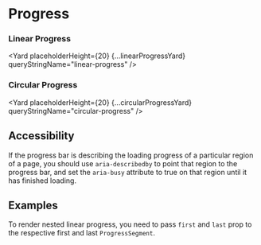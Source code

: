 




# Progress

### Linear Progress

<Yard placeholderHeight={20} {...linearProgressYard} queryStringName="linear-progress" />

### Circular Progress

<Yard placeholderHeight={20} {...circularProgressYard} queryStringName="circular-progress" />

## Accessibility

If the progress bar is describing the loading progress of a particular region of a page,
you should use `aria-describedby` to point that region to the progress bar, and set the `aria-busy` attribute to true on that region until it has finished loading.

## Examples

<Example title="Linear Progress Intents" path="progress/examples/linear-progress-intent.js">
  <LinearProgressIntent />
</Example>
<Example title="Determinate Linear Progress" path="progress/examples/determinate-linear-progress.js">
  <DeterminateLinearProgress />
</Example>
<Example title="Indeterminate Linear Progress" path="progress/examples/indeterminate-linear-progress.js">
  <IndeterminateLinearProgress />
</Example>
<Example title="Nested Linear Progress" path="progress/examples/nested-linear-progress.js">
  <NestedLinearProgress />
</Example>

To render nested linear progress, you need to pass `first` and `last` prop to the respective first and last `ProgressSegment`.

<Example title="Circular Progress Intents" path="progress/examples/circular-progress-intent.js">
  <CircularProgressIntent />
</Example>
<Example title="Determinate Circular Progress" path="progress/examples/determinate-circular-progress.js">
  <DeterminateCircularProgress />
</Example>
<Example title="Indeterminate Circular Progress" path="progress/examples/indeterminate-circular-progress.js">
  <IndeterminateCircularProgress />
</Example>
<ApiTable title="Linear Progress props" config={linearProgressYard} />
<ApiTable title="Circular Progress props" config={circularProgressYard} />
<ImplementationLink componentPath="progress" />
